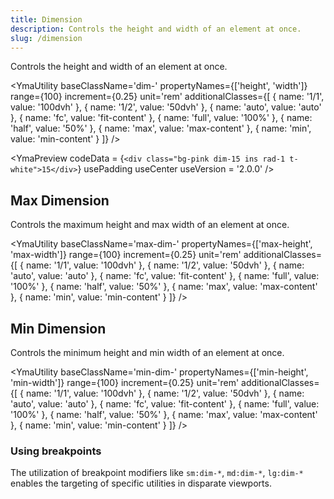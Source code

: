 ```yaml
---
title: Dimension
description: Controls the height and width of an element at once.
slug: /dimension
---
```



Controls the height and width of an element at once.

<YmaUtility 
  baseClassName='dim-' 
  propertyNames={['height', 'width']} 
  range={100} 
  increment={0.25} 
  unit='rem' 
  additionalClasses={[
    { name: '1/1', value: '100dvh' },
    { name: '1/2', value: '50dvh' },
    { name: 'auto', value: 'auto' },
    { name: 'fc', value: 'fit-content' },
    { name: 'full', value: '100%' },
    { name: 'half', value: '50%' },
    { name: 'max', value: 'max-content' },
    { name: 'min', value: 'min-content' }
  ]} 
/>

<YmaPreview
  codeData = {`<div class="bg-pink dim-15 ins rad-1 t-white">15</div>`}
  usePadding
  useCenter
  useVersion = '2.0.0'
/>

## Max Dimension

Controls the maximum height and max width of an element at once.

<YmaUtility 
  baseClassName='max-dim-' 
  propertyNames={['max-height', 'max-width']} 
  range={100} 
  increment={0.25} 
  unit='rem' 
  additionalClasses={[
    { name: '1/1', value: '100dvh' },
    { name: '1/2', value: '50dvh' },
    { name: 'auto', value: 'auto' },
    { name: 'fc', value: 'fit-content' },
    { name: 'full', value: '100%' },
    { name: 'half', value: '50%' },
    { name: 'max', value: 'max-content' },
    { name: 'min', value: 'min-content' }
  ]} 
/>

## Min Dimension

Controls the minimum height and min width of an element at once.

<YmaUtility 
  baseClassName='min-dim-' 
  propertyNames={['min-height', 'min-width']} 
  range={100} 
  increment={0.25} 
  unit='rem' 
  additionalClasses={[
    { name: '1/1', value: '100dvh' },
    { name: '1/2', value: '50dvh' },
    { name: 'auto', value: 'auto' },
    { name: 'fc', value: 'fit-content' },
    { name: 'full', value: '100%' },
    { name: 'half', value: '50%' },
    { name: 'max', value: 'max-content' },
    { name: 'min', value: 'min-content' }
  ]} 
/>

### Using breakpoints

The utilization of breakpoint modifiers like `sm:dim-*`, `md:dim-*`, `lg:dim-*` enables the targeting of specific utilities in disparate viewports.